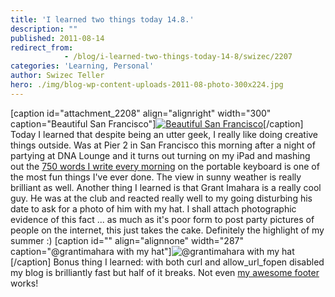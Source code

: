 ```yaml
---
title: 'I learned two things today 14.8.'
description: ""
published: 2011-08-14
redirect_from: 
            - /blog/i-learned-two-things-today-14-8/swizec/2207
categories: 'Learning, Personal'
author: Swizec Teller
hero: ./img/blog-wp-content-uploads-2011-08-photo-300x224.jpg
---
```

\[caption id="attachment_2208" align="alignright" width="300" caption="Beautiful San Francisco"][![](./img/blog-wp-content-uploads-2011-08-photo-300x224.jpg "Beautiful San Francisco ")](http://swizec.com/blog/wp-content/uploads/2011/08/photo.jpg)\[/caption] Today I learned that despite being an utter geek, I really like doing creative things outside. Was at Pier 2 in San Francisco this morning after a night of partying at DNA Lounge and it turns out turning on my iPad and mashing out the [750 words I write every morning](http://swizec.com/blog/750-words-a-day-keeps-the-insanity-away/swizec/1703 "750 words a day keeps the insanity away") on the portable keyboard is one of the most fun things I've ever done. The view in sunny weather is really brilliant as well. Another thing I learned is that Grant Imahara is a really cool guy. He was at the club and reacted really well to my going disturbing his date to ask for a photo of him with my hat. I shall attach photographic evidence of this fact ... as much as it's poor form to post party pictures of people on the internet, this just takes the cake. Definitely the highlight of my summer :) \[caption id="" align="alignnone" width="287" caption="@grantimahara with my hat"]![](./img/DsPmp.jpg "@grantimahara with my hat")\[/caption] Bonus thing I learned: with both curl and allow_url_fopen disabled my blog is brilliantly fast but half of it breaks. Not even [my awesome footer](http://swizec.com/blog/my-footer-gives-you-a-glimpse-into-my-life/swizec/1840 "My new footer gives you a glimpse into my life") works!